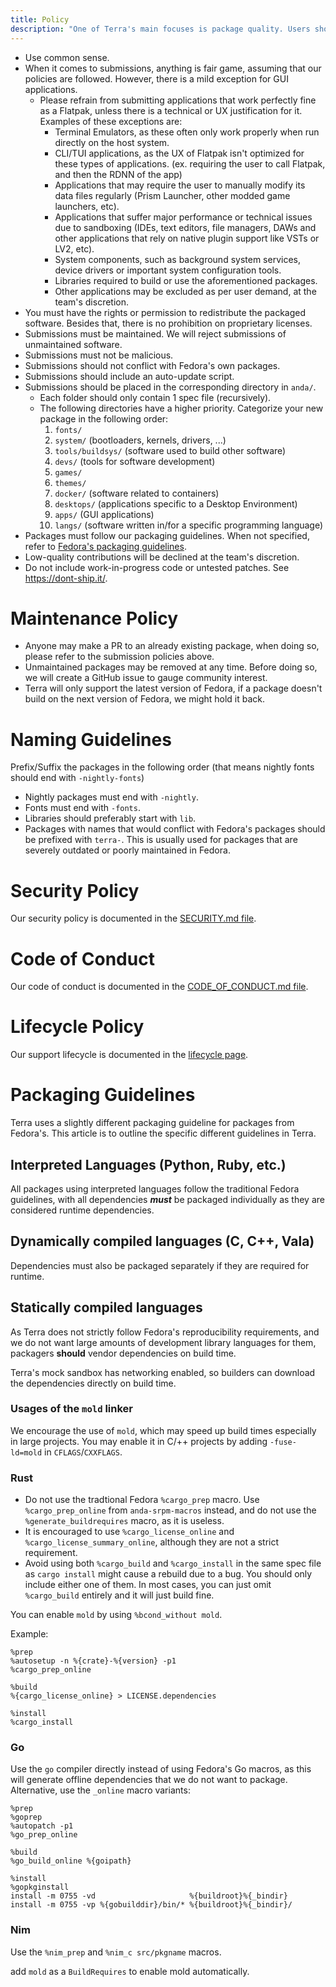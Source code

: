 ```yaml
---
title: Policy
description: "One of Terra's main focuses is package quality. Users should be able to install software from Terra in confidence. Our policies reflect that."
---
```


- Use common sense.
- When it comes to submissions, anything is fair game, assuming that our policies are followed. However, there is a mild exception for GUI applications.
  - Please refrain from submitting applications that work perfectly fine as a Flatpak, unless there is a technical or UX justification for it. Examples of these exceptions are:
    - Terminal Emulators, as these often only work properly when run directly on the host system.
    - CLI/TUI applications, as the UX of Flatpak isn't optimized for these types of applications. (ex. requiring the user to call Flatpak, and then the RDNN of the app)
    - Applications that may require the user to manually modify its data files regularly (Prism Launcher, other modded game launchers, etc).
    - Applications that suffer major performance or technical issues due to sandboxing (IDEs, text editors, file managers, DAWs and other applications that rely on native plugin support like VSTs or LV2, etc).
    - System components, such as background system services, device drivers or important system configuration tools.
    - Libraries required to build or use the aforementioned packages.
    - Other applications may be excluded as per user demand, at the team's discretion.
- You must have the rights or permission to redistribute the packaged software. Besides that, there is no prohibition on proprietary licenses.
- Submissions must be maintained. We will reject submissions of unmaintained software.
- Submissions must not be malicious.
- Submissions should not conflict with Fedora's own packages.
- Submissions should include an auto-update script.
- Submissions should be placed in the corresponding directory in `anda/`.
  - Each folder should only contain 1 spec file (recursively).
  - The following directories have a higher priority. Categorize your new package in the following order:
    1. `fonts/`
    2. `system/` (bootloaders, kernels, drivers, ...)
    3. `tools/buildsys/` (software used to build other software)
    4. `devs/` (tools for software development)
    5. `games/`
    6. `themes/`
    7. `docker/` (software related to containers)
    8. `desktops/` (applications specific to a Desktop Environment)
    9. `apps/` (GUI applications)
    10. `langs/` (software written in/for a specific programming language)
- Packages must follow our packaging guidelines. When not specified, refer to [Fedora's packaging guidelines](https://docs.fedoraproject.org/en-US/packaging-guidelines).
- Low-quality contributions will be declined at the team's discretion.
- Do not include work-in-progress code or untested patches. See https://dont-ship.it/.

# Maintenance Policy

- Anyone may make a PR to an already existing package, when doing so, please refer to the submission policies above.
- Unmaintained packages may be removed at any time. Before doing so, we will create a GitHub issue to gauge community interest.
- Terra will only support the latest version of Fedora, if a package doesn't build on the next version of Fedora, we might hold it back.

# Naming Guidelines

Prefix/Suffix the packages in the following order
(that means nightly fonts should end with `-nightly-fonts`)

- Nightly packages must end with `-nightly`.
- Fonts must end with `-fonts`.
- Libraries should preferably start with `lib`.
- Packages with names that would conflict with Fedora's packages should be prefixed with `terra-`. This is usually used for packages that are severely outdated or poorly maintained in Fedora.

# Security Policy

Our security policy is documented in the [SECURITY.md file](https://github.com/terrapkg/packages/blob/frawhide/SECURITY.md).

# Code of Conduct

Our code of conduct is documented in the [CODE_OF_CONDUCT.md file](https://github.com/terrapkg/packages/blob/frawhide/CODE_OF_CONDUCT.md).

# Lifecycle Policy

Our support lifecycle is documented in the [lifecycle page](/terra/lifecycle).

# Packaging Guidelines

Terra uses a slightly different packaging guideline for packages from Fedora's. This article is to outline the specific different guidelines in Terra.

## Interpreted Languages (Python, Ruby, etc.)

All packages using interpreted languages follow the traditional Fedora guidelines, with all dependencies **_must_** be packaged individually as they are considered runtime dependencies.

## Dynamically compiled languages (C, C++, Vala)

Dependencies must also be packaged separately if they are required for runtime.

## Statically compiled languages

As Terra does not strictly follow Fedora's reproducibility requirements, and we do not want large amounts of development library languages for them, packagers **should** vendor dependencies on build time.

Terra's mock sandbox has networking enabled, so builders can download the dependencies directly on build time.

### Usages of the `mold` linker

We encourage the use of `mold`, which may speed up build times especially in large projects. You may enable it in C/++ projects by adding `-fuse-ld=mold` in `CFLAGS`/`CXXFLAGS`.

### Rust

- Do not use the tradtional Fedora `%cargo_prep` macro. Use `%cargo_prep_online` from `anda-srpm-macros` instead, and do not use the `%generate_buildrequires` macro, as it is useless.
- It is encouraged to use `%cargo_license_online` and `%cargo_license_summary_online`, although they are not a strict requirement.
- Avoid using both `%cargo_build` and `%cargo_install` in the same spec file as `cargo install` might cause a rebuild due to a bug. You should only include either one of them. In most cases, you can just omit `%cargo_build` entirely and it will just build fine.

You can enable `mold` by using `%bcond_without mold`.

Example:
```
%prep
%autosetup -n %{crate}-%{version} -p1
%cargo_prep_online

%build
%{cargo_license_online} > LICENSE.dependencies

%install
%cargo_install
```

### Go

Use the `go` compiler directly instead of using Fedora's Go macros, as this will generate offline dependencies that we do not want to package.
Alternative, use the `_online` macro variants:
```
%prep
%goprep
%autopatch -p1
%go_prep_online

%build
%go_build_online %{goipath}

%install
%gopkginstall
install -m 0755 -vd                     %{buildroot}%{_bindir}
install -m 0755 -vp %{gobuilddir}/bin/* %{buildroot}%{_bindir}/
```

### Nim

Use the `%nim_prep` and `%nim_c src/pkgname` macros.

add `mold` as a `BuildRequires` to enable mold automatically.
